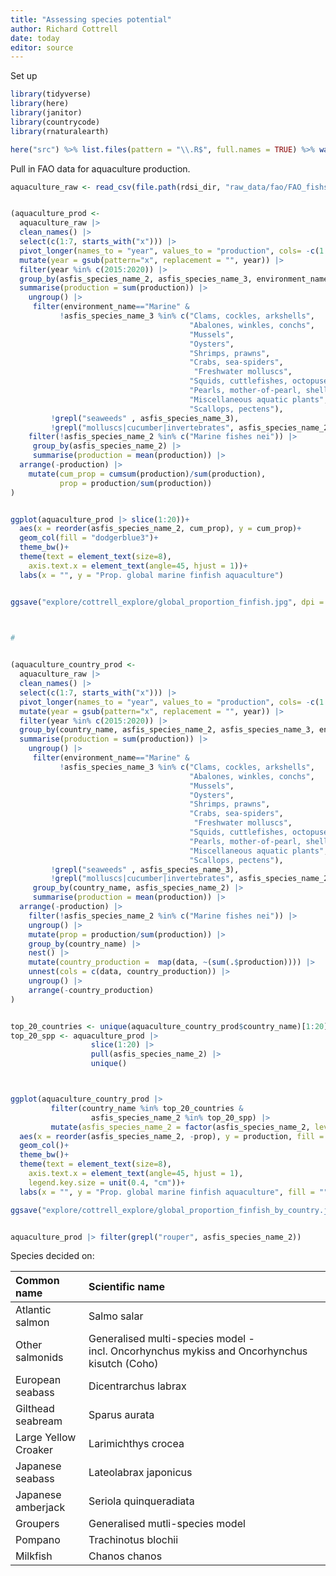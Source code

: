 ```yaml
---
title: "Assessing species potential"
author: Richard Cottrell
date: today
editor: source
---
```


Set up

```r
library(tidyverse)
library(here)
library(janitor)
library(countrycode)
library(rnaturalearth)

here("src") %>% list.files(pattern = "\\.R$", full.names = TRUE) %>% walk(source)
```

Pull in FAO data for aquaculture production.

```r
aquaculture_raw <- read_csv(file.path(rdsi_dir, "raw_data/fao/FAO_fishstat_2020/global_aquaculture_production_1950_2020.csv"))


(aquaculture_prod <- 
  aquaculture_raw |> 
  clean_names() |> 
  select(c(1:7, starts_with("x"))) |> 
  pivot_longer(names_to = "year", values_to = "production", cols= -c(1:7)) |> 
  mutate(year = gsub(pattern="x", replacement = "", year)) |> 
  filter(year %in% c(2015:2020)) |> 
  group_by(asfis_species_name_2, asfis_species_name_3, environment_name, year) |> 
  summarise(production = sum(production)) |> 
    ungroup() |> 
     filter(environment_name=="Marine" & 
           !asfis_species_name_3 %in% c("Clams, cockles, arkshells", 
                                        "Abalones, winkles, conchs",
                                        "Mussels", 
                                        "Oysters",
                                        "Shrimps, prawns",
                                        "Crabs, sea-spiders",
                                         "Freshwater molluscs",
                                        "Squids, cuttlefishes, octopuses",
                                        "Pearls, mother-of-pearl, shells",
                                        "Miscellaneous aquatic plants",
                                        "Scallops, pectens"),
         !grepl("seaweeds" , asfis_species_name_3),
         !grepl("molluscs|cucumber|invertebrates", asfis_species_name_2)) |> 
    filter(!asfis_species_name_2 %in% c("Marine fishes nei")) |> 
     group_by(asfis_species_name_2) |> 
     summarise(production = mean(production)) |> 
  arrange(-production) |> 
    mutate(cum_prop = cumsum(production)/sum(production),
           prop = production/sum(production))
)


ggplot(aquaculture_prod |> slice(1:20))+
  aes(x = reorder(asfis_species_name_2, cum_prop), y = cum_prop)+
  geom_col(fill = "dodgerblue3")+
  theme_bw()+
  theme(text = element_text(size=8),
    axis.text.x = element_text(angle=45, hjust = 1))+
  labs(x = "", y = "Prop. global marine finfish aquaculture")


ggsave("explore/cottrell_explore/global_proportion_finfish.jpg", dpi = 600, width = 18, height = 12, units="cm")
  


#


(aquaculture_country_prod <- 
  aquaculture_raw |> 
  clean_names() |> 
  select(c(1:7, starts_with("x"))) |> 
  pivot_longer(names_to = "year", values_to = "production", cols= -c(1:7)) |> 
  mutate(year = gsub(pattern="x", replacement = "", year)) |> 
  filter(year %in% c(2015:2020)) |> 
  group_by(country_name, asfis_species_name_2, asfis_species_name_3, environment_name, year) |> 
  summarise(production = sum(production)) |> 
    ungroup() |> 
     filter(environment_name=="Marine" & 
           !asfis_species_name_3 %in% c("Clams, cockles, arkshells", 
                                        "Abalones, winkles, conchs",
                                        "Mussels", 
                                        "Oysters",
                                        "Shrimps, prawns",
                                        "Crabs, sea-spiders",
                                         "Freshwater molluscs",
                                        "Squids, cuttlefishes, octopuses",
                                        "Pearls, mother-of-pearl, shells",
                                        "Miscellaneous aquatic plants",
                                        "Scallops, pectens"),
         !grepl("seaweeds" , asfis_species_name_3),
         !grepl("molluscs|cucumber|invertebrates", asfis_species_name_2)) |> 
     group_by(country_name, asfis_species_name_2) |> 
     summarise(production = mean(production)) |> 
  arrange(-production) |> 
    filter(!asfis_species_name_2 %in% c("Marine fishes nei")) |> 
    ungroup() |> 
    mutate(prop = production/sum(production)) |> 
    group_by(country_name) |> 
    nest() |> 
    mutate(country_production =  map(data, ~(sum(.$production)))) |> 
    unnest(cols = c(data, country_production)) |> 
    ungroup() |> 
    arrange(-country_production)
)


top_20_countries <- unique(aquaculture_country_prod$country_name)[1:20]
top_20_spp <- aquaculture_prod |> 
                  slice(1:20) |> 
                  pull(asfis_species_name_2) |> 
                  unique()



ggplot(aquaculture_country_prod |> 
         filter(country_name %in% top_20_countries & 
                  asfis_species_name_2 %in% top_20_spp) |> 
         mutate(asfis_species_name_2 = factor(asfis_species_name_2, levels = top_20_spp)))+
  aes(x = reorder(asfis_species_name_2, -prop), y = production, fill = country_name)+
  geom_col()+
  theme_bw()+
  theme(text = element_text(size=8),
    axis.text.x = element_text(angle=45, hjust = 1),
    legend.key.size = unit(0.4, "cm"))+
  labs(x = "", y = "Prop. global marine finfish aquaculture", fill = "")

ggsave("explore/cottrell_explore/global_proportion_finfish_by_country.jpg", dpi = 600, width = 18, height = 12, units="cm")


aquaculture_prod |> filter(grepl("rouper", asfis_species_name_2))
```

Species decided on:

| Common name | Scientific name |
|:----------------|:------------------------------------------------------|
| Atlantic salmon | Salmo salar |
| Other salmonids | Generalised multi-species model - incl. Oncorhynchus mykiss and Oncorhynchus kisutch (Coho) |
| European seabass | Dicentrarchus labrax |
| Gilthead seabream | Sparus aurata |
| Large Yellow Croaker | Larimichthys crocea |
| Japanese seabass | Lateolabrax japonicus |
| Japanese amberjack | Seriola quinqueradiata |
| Groupers | Generalised mutli-species model |
| Pompano | Trachinotus blochii |
| Milkfish | Chanos chanos |
